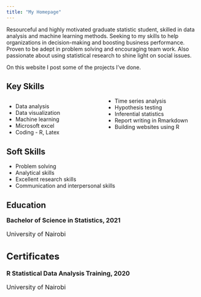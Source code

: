 ```yaml
---
title: "My Homepage"
---
```

Resourceful and highly motivated graduate statistic student, skilled in data analysis and machine learning methods. Seeking to my skills to help organizations in decision-making and boosting business performance. Proven to be adept in problem solving and encouraging team work. Also passionate about using statistical research to shine light on social issues. 

On this website I post some of the projects I've done.

## Key Skills

<style>
  .col2 {
    columns: 2 100px;
    -webtik-columns: 2 100px
    -moz-columns: 2 100px;
}
</style>

<div class="col2">

* Data analysis
* Data visualization
* Machine learning
* Microsoft excel
* Coding - R, Latex
* Time series analysis
* Hypothesis testing
* Inferential statistics
* Report writing in Rmarkdown
* Building websites using R

</div>
 
## Soft Skills

* Problem solving
* Analytical skills
* Excellent research skills
* Communication and interpersonal skills
 
## Education

<i class="fa fa-graduation-cap"></i><font size="3"> **Bachelor of Science in Statistics, 2021**

University of Nairobi

## Certificates

<i class="fa fa-award"></i><font size="3"> **R Statistical Data Analysis Training, 2020** </font>

University of Nairobi





